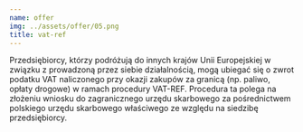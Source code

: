 ```yaml
---
name: offer
img: ../assets/offer/05.png
title: vat-ref
---
```

Przedsiębiorcy, którzy podróżują do innych krajów Unii Europejskiej w związku z prowadzoną przez siebie działalnością, mogą ubiegać się o zwrot podatku VAT naliczonego przy okazji zakupów za granicą (np. paliwo, opłaty drogowe) w ramach procedury VAT-REF. Procedura ta polega na złożeniu wniosku do zagranicznego urzędu skarbowego za pośrednictwem polskiego urzędu skarbowego właściwego ze względu na siedzibę przedsiębiorcy.
